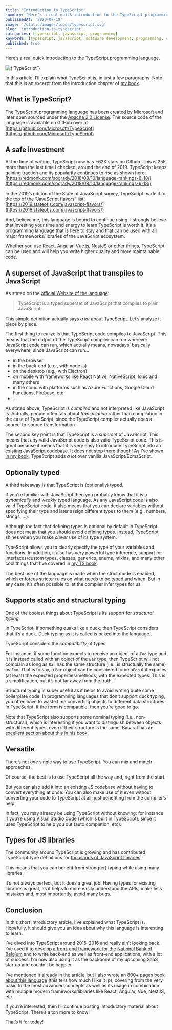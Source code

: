```yaml
---
title: "Introduction to TypeScript"
summary: "Here’s a real quick introduction to the TypeScript programming language."
publishedAt: '2020-07-18'
image: '/static/images/logos/typescript.svg'
slug: 'introduction-to-typescript'
categories: [typescript, javascript, programming]
keywords: [typescript, javascript, software development, programming, coding]
published: true
---
```


Here’s a real quick introduction to the TypeScript programming language.

<BlogPostCenteredContent>
  <Image
    alt={`TypeScript`}
    src={`/static/images/logos/typescript.svg`}
    width={400}
    height={400}
    priority
  />
</BlogPostCenteredContent>

In this article, I’ll explain what TypeScript is, in just a few paragraphs. Note that this is an excerpt from the introduction chapter of [my book](https://www.amazon.com/Learn-TypeScript-Building-Applications-understanding/dp/1789615860?tag=dsebastien00-20).

## What is TypeScript?

The [TypeScript](http://www.typescriptlang.org) programming language has been created by Microsoft and later open sourced under the [Apache 2.0 License](https://www.apache.org/licenses/LICENSE-2.0). The source code of the language is available on GitHub over at [https://github.com/Microsoft/TypeScript](https://github.com/Microsoft/TypeScript)

## A safe investment

At the time of writing, TypeScript now has ~62K stars on Github. This is 25K more than the last time I checked, around the end of 2019. TypeScript keeps gaining traction and its popularity continues to rise as shown here: [https://redmonk.com/sogrady/2018/08/10/language-rankings-6-18/](https://redmonk.com/sogrady/2018/08/10/language-rankings-6-18/)

In the 2019’s edition of the State of JavaScript survey, TypeScript made it to the top of the “JavaScript flavors” list: [https://2019.stateofjs.com/javascript-flavors/](https://2019.stateofjs.com/javascript-flavors/)

And, believe me, this language is bound to continue rising. I strongly believe that investing your time and energy to learn TypeScript is worth it. It’s a programming language that is here to stay and that can be used with all major frameworks/libraries of the JavaScript ecosystem.

Whether you use React, Angular, Vue.js, NestJS or other things, TypeScript can be used and will help you write higher quality and more maintainable code.

## A superset of JavaScript that transpiles to JavaScript

As stated on the [official Website of the language](https://www.typescriptlang.org/):

> TypeScript is a typed superset of JavaScript that compiles to plain JavaScript.

This simple definition actually says _a lot_ about TypeScript. Let’s analyze it piece by piece.

The first thing to realize is that TypeScript code compiles to JavaScript. This means that the output of the TypeScript compiler can run wherever JavaScript code can run, which actually means, nowadays, basically everywhere; since JavaScript can run…

* in the browser
* in the back-end (e.g., with node.js)
* on the desktop (e.g., with Electron)
* on mobile with frameworks like React Native, NativeScript, Ionic and many others
* in the cloud with platforms such as Azure Functions, Google Cloud Functions, Firebase, etc
* …

As stated above, TypeScript is _compiled_ and not interpreted like JavaScript is. Actually, people often talk about _transpilation_ rather than compilation in the case of TypeScript, since the TypeScript compiler actually does a source-to-source transformation.

The second key point is that TypeScript is a _superset_ of JavaScript. This means that any valid JavaScript code is also valid TypeScript code. This is great because it means that it is very easy to introduce TypeScript into an existing JavaScript codebase. It does not stop there though! As I’ve [shown in my book](https://www.amazon.com/Learn-TypeScript-Building-Applications-understanding/dp/1789615860?tag=dsebastien00-20), TypeScript adds _a lot_ over vanilla JavaScript/EcmaScript.

## Optionally typed

A third takeaway is that TypeScript is (optionally) typed.

If you’re familiar with JavaScript then you probably know that it is a _dynamically_ and _weakly_ typed language. As any JavaScript code is also valid TypeScript code, it also means that you can declare variables without specifying their type and later assign different types to them (e.g., numbers, strings, …).

Although the fact that defining types is optional by default in TypeScript does not mean that you should avoid defining types. Instead, TypeScript shines when you make _clever_ use of its type system.

TypeScript allows you to clearly specify the type of your variables and functions. In addition, it also has very powerful type inference, support for interfaces/custom types, classes, generics, enums, mixins, and many other cool things that I’ve covered in [my TS book](https://www.amazon.com/Learn-TypeScript-Building-Applications-understanding/dp/1789615860?tag=dsebastien00-20).

The best use of the language is made when the strict mode is enabled, which enforces stricter rules on what needs to be typed and when. But in any case, it’s often possible to let the compiler infer types for us.

## Supports static and structural typing

One of the coolest things about TypeScript is its support for _structural typing_.

In TypeScript, if something quaks like a duck, then TypeScript considers that it’s a duck. Duck typing as it is called is baked into the language..

TypeScript considers the _compatibility_ of types.

For instance, if some function expects to receive an object of a `Foo` type and it is instead called with an object of the `Bar` type, then TypeScript will not complain as long as `Bar` has the same structure (i.e., is structually the same) as `Foo`. That is to say, a `Bar` object can be considered to be a`Foo` if it exposes (at least) the expected properties/methods, with the expected types. This is a simplification, but it’s not far away from the truth.

Structural typing is super useful as it helps to avoid writing quite some boilerplate code. In programming languages that don’t support duck typing, you often have to waste time converting objects to different data structures. In TypeScript, if the form is compatible, then you’re good to go.

Note that TypeScript also supports some nominal typing (i.e., non-structural), which is interesting if you want to distinguish between objects with different types, even if their structure is the same. Basarat has an [excellent section about this in his book](https://basarat.gitbook.io/typescript/main-1/nominaltyping).

## Versatile

There’s not _one_ single way to use TypeScript. You can mix and match approaches.

Of course, the best is to use TypeScript all the way and, right from the start.

But you can also add it into an existing JS codebase without having to convert everything at once. You can also make use of it even without converting your code to TypeScript at all; just benefiting from the compiler’s help.

In fact, you may already be using TypeScript without knowing; for instance if you’re using Visual Studio Code (which is built in TypeScript); since it uses TypeScript to help you out (auto completion, etc).

## Types for JS libraries

The community around TypeScript is growing and has contributed TypeScript type definitions for [thousands of JavaScript libraries](https://github.com/DefinitelyTyped/DefinitelyTyped).

This means that you can benefit from strong(er) typing while using many libraries.

It’s not always perfect, but it does a great job! Having types for existing libraries is great, as it helps to more easily understand the APIs, make less mistakes and, most importantly, avoid many bugs.

## Conclusion

In this short introductory article, I’ve explained what TypeScript is. Hopefully, it should give you an idea about why this language is interesting to learn.

I’ve dived into TypeScript around 2015–2016 and really ain’t looking back. I’ve used it to develop [a front-end framework for the National Bank of Belgium](https://github.com/nationalBankBelgium/stark/) and to write back-end as well as front-end applications, with a lot of success. I’m now also using it as the backbone of my upcoming SaaS startup and couldn’t be happier.

I’ve mentioned it already in the article, but I also wrote [an 800+ pages book about this language](https://www.amazon.com/Learn-TypeScript-Building-Applications-understanding/dp/1789615860?tag=dsebastien00-20) (this tells how much I like it :p), covering from the very basic to the most advanced concepts as well as its usage in combination with multiple modern frameworks/libraries like React, Angular, Vue, NestJS, etc.

If you’re interested, then I’ll continue posting introductory material about TypeScript. There’s a ton more to know!

That’s it for today!

<BlogPostSignature />

